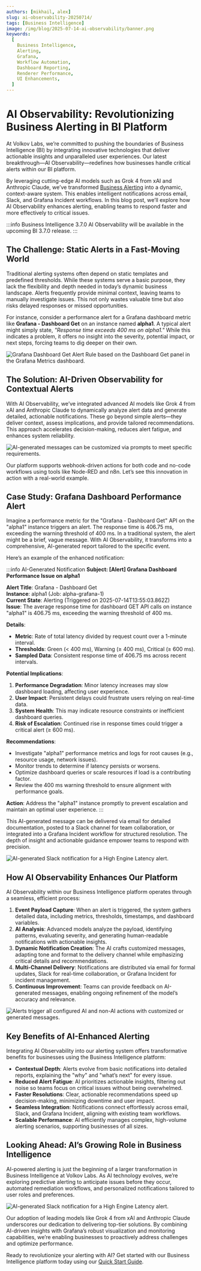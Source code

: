 ```yaml
---
authors: [mikhail, alex]
slug: ai-observability-20250714/
tags: [Business Intelligence]
image: /img/blog/2025-07-14-ai-observability/banner.png
keywords:
  [
    Business Intelligence,
    Alerting,
    Grafana,
    Workflow Automation,
    Dashboard Reporting,
    Renderer Performance,
    UI Enhancements,
  ]
---
```



# AI Observability: Revolutionizing Business Alerting in BI Platform

At Volkov Labs, we’re committed to pushing the boundaries of Business Intelligence (BI) by integrating innovative technologies that deliver actionable insights and unparalleled user experiences. Our latest breakthrough—AI Observability—redefines how businesses handle critical alerts within our BI platform.

By leveraging cutting-edge AI models such as Grok 4 from xAI and Anthropic Claude, we’ve transformed [Business Alerting](/big/alerting/) into a dynamic, context-aware system. This enables intelligent notifications across email, Slack, and Grafana Incident workflows. In this blog post, we’ll explore how AI Observability enhances alerting, enabling teams to respond faster and more effectively to critical issues.

:::info Business Intelligence 3.7.0
AI Observability will be available in the upcoming BI 3.7.0 release.
:::

## The Challenge: Static Alerts in a Fast-Moving World

Traditional alerting systems often depend on static templates and predefined thresholds. While these systems serve a basic purpose, they lack the flexibility and depth needed in today’s dynamic business landscape. Alerts frequently provide minimal context, leaving teams to manually investigate issues. This not only wastes valuable time but also risks delayed responses or missed opportunities.

For instance, consider a performance alert for a Grafana dashboard metric like **Grafana - Dashboard Get** on an instance named **alpha1**. A typical alert might simply state, _"Response time exceeds 400 ms on alpha1."_ While this indicates a problem, it offers no insight into the severity, potential impact, or next steps, forcing teams to dig deeper on their own.

<Image
  title="Grafana Dashboard Get Alert Rule based on the Dashboard Get panel in the Grafana Metrics dashboard."
  src="/img/blog/2025-07-14-ai-observability/alert-rule.png"
/>

## The Solution: AI-Driven Observability for Contextual Alerts

With AI Observability, we’ve integrated advanced AI models like Grok 4 from xAI and Anthropic Claude to dynamically analyze alert data and generate detailed, actionable notifications. These go beyond simple alerts—they deliver context, assess implications, and provide tailored recommendations. This approach accelerates decision-making, reduces alert fatigue, and enhances system reliability.

<Image
  title="AI-generated messages can be customized via prompts to meet specific requirements."
  src="/img/blog/2025-07-14-ai-observability/action-settings.png"
/>

Our platform supports webhook-driven actions for both code and no-code workflows using tools like Node-RED and n8n. Let’s see this innovation in action with a real-world example.

## Case Study: Grafana Dashboard Performance Alert

Imagine a performance metric for the "Grafana - Dashboard Get" API on the "alpha1" instance triggers an alert. The response time is 406.75 ms, exceeding the warning threshold of 400 ms. In a traditional system, the alert might be a brief, vague message. With AI Observability, it transforms into a comprehensive, AI-generated report tailored to the specific event.

Here’s an example of the enhanced notification:

:::info AI-Generated Notification
**Subject: [Alert] Grafana Dashboard Performance Issue on alpha1**

**Alert Title**: Grafana - Dashboard Get  
**Instance**: alpha1 (Job: alpha-grafana-1)  
**Current State**: Alerting (Triggered on 2025-07-14T13:55:03.862Z)  
**Issue**: The average response time for dashboard GET API calls on instance "alpha1" is 406.75 ms, exceeding the warning threshold of 400 ms.

**Details**:

- **Metric**: Rate of total latency divided by request count over a 1-minute interval.
- **Thresholds**: Green (< 400 ms), Warning (≥ 400 ms), Critical (≥ 600 ms).
- **Sampled Data**: Consistent response time of 406.75 ms across recent intervals.

**Potential Implications**:

1. **Performance Degradation**: Minor latency increases may slow dashboard loading, affecting user experience.
2. **User Impact**: Persistent delays could frustrate users relying on real-time data.
3. **System Health**: This may indicate resource constraints or inefficient dashboard queries.
4. **Risk of Escalation**: Continued rise in response times could trigger a critical alert (≥ 600 ms).

**Recommendations**:

- Investigate "alpha1" performance metrics and logs for root causes (e.g., resource usage, network issues).
- Monitor trends to determine if latency persists or worsens.
- Optimize dashboard queries or scale resources if load is a contributing factor.
- Review the 400 ms warning threshold to ensure alignment with performance goals.

**Action**: Address the "alpha1" instance promptly to prevent escalation and maintain an optimal user experience.
:::

This AI-generated message can be delivered via email for detailed documentation, posted to a Slack channel for team collaboration, or integrated into a Grafana Incident workflow for structured resolution. The depth of insight and actionable guidance empower teams to respond with precision.

<Image
  title="AI-generated Slack notification for a High Engine Latency alert."
  src="/img/blog/2025-07-14-ai-observability/event-notification.png"
/>

## How AI Observability Enhances Our Platform

AI Observability within our Business Intelligence platform operates through a seamless, efficient process:

1. **Event Payload Capture**: When an alert is triggered, the system gathers detailed data, including metrics, thresholds, timestamps, and dashboard variables.
2. **AI Analysis**: Advanced models analyze the payload, identifying patterns, evaluating severity, and generating human-readable notifications with actionable insights.
3. **Dynamic Notification Creation**: The AI crafts customized messages, adapting tone and format to the delivery channel while emphasizing critical details and recommendations.
4. **Multi-Channel Delivery**: Notifications are distributed via email for formal updates, Slack for real-time collaboration, or Grafana Incident for incident management.
5. **Continuous Improvement**: Teams can provide feedback on AI-generated messages, enabling ongoing refinement of the model’s accuracy and relevance.

<Image
  title="Alerts trigger all configured AI and non-AI actions with customized or generated messages."
  src="/img/blog/2025-07-14-ai-observability/alert-action.png"
/>

## Key Benefits of AI-Enhanced Alerting

Integrating AI Observability into our alerting system offers transformative benefits for businesses using the Business Intelligence platform:

- **Contextual Depth**: Alerts evolve from basic notifications into detailed reports, explaining the "why" and "what’s next" for every issue.
- **Reduced Alert Fatigue**: AI prioritizes actionable insights, filtering out noise so teams focus on critical issues without being overwhelmed.
- **Faster Resolutions**: Clear, actionable recommendations speed up decision-making, minimizing downtime and user impact.
- **Seamless Integration**: Notifications connect effortlessly across email, Slack, and Grafana Incident, aligning with existing team workflows.
- **Scalable Performance**: AI efficiently manages complex, high-volume alerting scenarios, supporting businesses of all sizes.

## Looking Ahead: AI’s Growing Role in Business Intelligence

AI-powered alerting is just the beginning of a larger transformation in Business Intelligence at Volkov Labs. As AI technology evolves, we’re exploring predictive alerting to anticipate issues before they occur, automated remediation workflows, and personalized notifications tailored to user roles and preferences.

<Image
  title="AI-generated Slack notification for a High Engine Latency alert."
  src="/img/blog/2025-07-14-ai-observability/slack-notification.png"
/>

Our adoption of leading models like Grok 4 from xAI and Anthropic Claude underscores our dedication to delivering top-tier solutions. By combining AI-driven insights with Grafana’s robust visualization and monitoring capabilities, we’re enabling businesses to proactively address challenges and optimize performance.

Ready to revolutionize your alerting with AI? Get started with our Business Intelligence platform today using our [Quick Start Guide](/big/quick-start/).

<Feedback />
